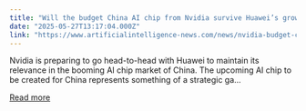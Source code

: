 ```yaml
---
title: "Will the budget China AI chip from Nvidia survive Huawei’s growth?"
date: "2025-05-27T13:17:04.000Z"
link: "https://www.artificialintelligence-news.com/news/nvidia-budget-china-ai-chip-strategy-huawei-growth/"
---
```


Nvidia is preparing to go head-to-head with Huawei to maintain its relevance in the booming AI chip market of China. The upcoming AI chip to be created for China represents something of a strategic ga...

[Read more](https://www.artificialintelligence-news.com/news/nvidia-budget-china-ai-chip-strategy-huawei-growth/)
